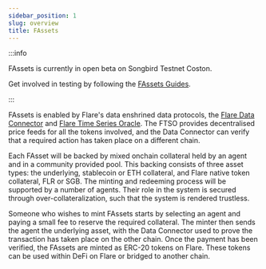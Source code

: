 ```yaml
---
sidebar_position: 1
slug: overview
title: FAssets
---
```


:::info

FAssets is currently in open beta on Songbird Testnet Coston.

Get involved in testing by following the [FAssets Guides](/category/fassets-guides).

:::

FAssets is enabled by Flare's data enshrined data protocols, the [Flare Data Connector](/fdc/overview) and [Flare Time Series Oracle](/ftso/overview). The FTSO provides decentralised price feeds for all the tokens involved, and the Data Connector can verify that a required action has taken place on a different chain.

Each FAsset will be backed by mixed onchain collateral held by an agent and in a community provided pool. This backing consists of three asset types: the underlying, stablecoin or ETH collateral, and Flare native token collateral, FLR or SGB. The minting and redeeming process will be supported by a number of agents. Their role in the system is secured through over-collateralization, such that the system is rendered trustless.

Someone who wishes to mint FAssets starts by selecting an agent and paying a small fee to reserve the required collateral. The minter then sends the agent the underlying asset, with the Data Connector used to prove the transaction has taken place on the other chain. Once the payment has been verified, the FAssets are minted as ERC-20 tokens on Flare. These tokens can be used within DeFi on Flare or bridged to another chain.
